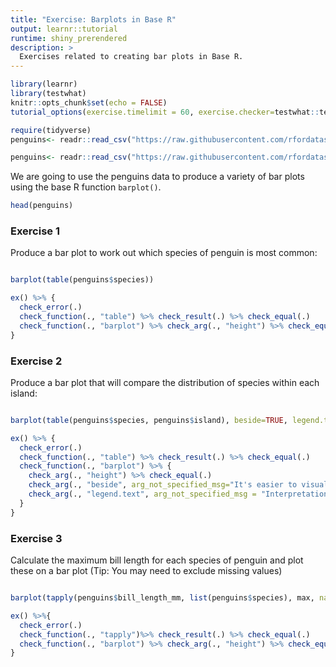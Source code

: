 ```yaml
---
title: "Exercise: Barplots in Base R"
output: learnr::tutorial
runtime: shiny_prerendered
description: >
  Exercises related to creating bar plots in Base R.
---
```


```r
library(learnr)
library(testwhat)
knitr::opts_chunk$set(echo = FALSE)
tutorial_options(exercise.timelimit = 60, exercise.checker=testwhat::testwhat_learnr)

require(tidyverse)
penguins<- readr::read_csv("https://raw.githubusercontent.com/rfordatascience/tidytuesday/master/data/2020/2020-07-28/penguins.csv")
```

```r

penguins<- readr::read_csv("https://raw.githubusercontent.com/rfordatascience/tidytuesday/master/data/2020/2020-07-28/penguins.csv")

```
We are going to use the penguins data to produce a variety of bar plots using the base R function `barplot()`.

```r
head(penguins)

```
### Exercise 1

Produce a bar plot to work out which species of penguin is most common:

```r



```

```r
barplot(table(penguins$species))
```


```r

ex() %>% {
  check_error(.)
  check_function(., "table") %>% check_result(.) %>% check_equal(.)
  check_function(., "barplot") %>% check_arg(., "height") %>% check_equal(.)
}
```

### Exercise 2

Produce a bar plot that will compare the distribution of species within each island: 

```r


```

```r

barplot(table(penguins$species, penguins$island), beside=TRUE, legend.text = TRUE)

```

```r
ex() %>% {
  check_error(.)
  check_function(., "table") %>% check_result(.) %>% check_equal(.)
  check_function(., "barplot") %>% {
    check_arg(., "height") %>% check_equal(.)
    check_arg(., "beside", arg_not_specified_msg="It's easier to visualise what's happening if the bars are not stacked") %>% check_equal(., incorrect_msg="It's easier to visualise what's happening if the bars are not stacked")
    check_arg(., "legend.text", arg_not_specified_msg = "Interpretation will be easier with a legend")
  }
}
```

### Exercise 3

Calculate the maximum bill length for each species of penguin and plot these on a bar plot (Tip: You may need to exclude missing values)

```r


```

```r

barplot(tapply(penguins$bill_length_mm, list(penguins$species), max, na.rm=TRUE))


```

```r
ex() %>%{
  check_error(.) 
  check_function(., "tapply")%>% check_result(.) %>% check_equal(.)
  check_function(., "barplot") %>% check_arg(., "height") %>% check_equal(.)
}
```
